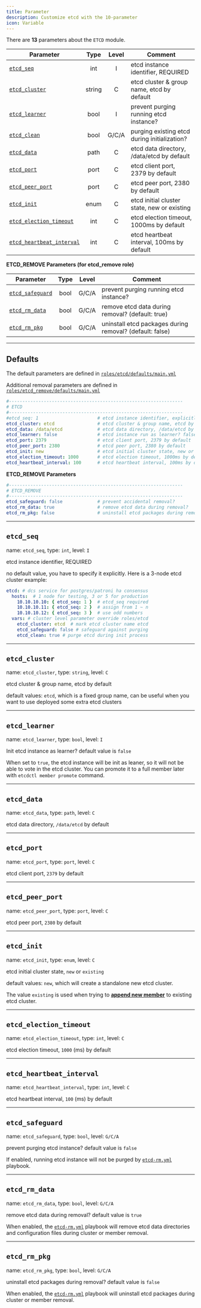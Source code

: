 ```yaml
---
title: Parameter
description: Customize etcd with the 10-parameter
icon: Variable
---
```


There are **13** parameters about the `ETCD` module.

| Parameter                                             |  Type  | Level | Comment                                      |
|-------------------------------------------------------|:------:|:-----:|----------------------------------------------|
| [`etcd_seq`](#etcd_seq)                               |  int   |   I   | etcd instance identifier, REQUIRED           |
| [`etcd_cluster`](#etcd_cluster)                       | string |   C   | etcd cluster & group name, etcd by default   |
| [`etcd_learner`](#etcd_learner)                       |  bool  |   I   | prevent purging running etcd instance?       |
| [`etcd_clean`](#etcd_clean)                           |  bool  | G/C/A | purging existing etcd during initialization? |
| [`etcd_data`](#etcd_data)                             |  path  |   C   | etcd data directory, /data/etcd by default   |
| [`etcd_port`](#etcd_port)                             |  port  |   C   | etcd client port, 2379 by default            |
| [`etcd_peer_port`](#etcd_peer_port)                   |  port  |   C   | etcd peer port, 2380 by default              |
| [`etcd_init`](#etcd_init)                             |  enum  |   C   | etcd initial cluster state, new or existing  |
| [`etcd_election_timeout`](#etcd_election_timeout)     |  int   |   C   | etcd election timeout, 1000ms by default     |
| [`etcd_heartbeat_interval`](#etcd_heartbeat_interval) |  int   |   C   | etcd heartbeat interval, 100ms by default    |

**ETCD_REMOVE Parameters (for etcd_remove role)**

| Parameter                           | Type | Level | Comment                                                  |
|-------------------------------------|:----:|:-----:|----------------------------------------------------------|
| [`etcd_safeguard`](#etcd_safeguard) | bool | G/C/A | prevent purging running etcd instance?                   |
| [`etcd_rm_data`](#etcd_rm_data)     | bool | G/C/A | remove etcd data during removal? (default: true)         |
| [`etcd_rm_pkg`](#etcd_rm_pkg)       | bool | G/C/A | uninstall etcd packages during removal? (default: false) |




------

## Defaults

The default parameters are defined in [`roles/etcd/defaults/main.yml`](https://github.com/pgsty/pigsty/blob/main/roles/etcd/defaults/main.yml)

Additional removal parameters are defined in [`roles/etcd_remove/defaults/main.yml`](https://github.com/pgsty/pigsty/blob/main/roles/etcd_remove/defaults/main.yml)

```yaml
#-----------------------------------------------------------------
# ETCD
#-----------------------------------------------------------------
#etcd_seq: 1                      # etcd instance identifier, explicitly required
etcd_cluster: etcd                # etcd cluster & group name, etcd by default
etcd_data: /data/etcd             # etcd data directory, /data/etcd by default
etcd_learner: false               # etcd instance run as learner? false by default
etcd_port: 2379                   # etcd client port, 2379 by default
etcd_peer_port: 2380              # etcd peer port, 2380 by default
etcd_init: new                    # etcd initial cluster state, new or existing
etcd_election_timeout: 1000       # etcd election timeout, 1000ms by default
etcd_heartbeat_interval: 100      # etcd heartbeat interval, 100ms by default
```

**ETCD_REMOVE Parameters**

```yaml
#-----------------------------------------------------------------
# ETCD_REMOVE
#-----------------------------------------------------------------
etcd_safeguard: false             # prevent accidental removal?
etcd_rm_data: true                # remove etcd data during removal?
etcd_rm_pkg: false                # uninstall etcd packages during removal?
```

------

## `etcd_seq`

name: `etcd_seq`, type: `int`, level: `I`

etcd instance identifier, REQUIRED

no default value, you have to specify it explicitly. Here is a 3-node etcd cluster example:

```yaml
etcd: # dcs service for postgres/patroni ha consensus
  hosts:  # 1 node for testing, 3 or 5 for production
    10.10.10.10: { etcd_seq: 1 }  # etcd_seq required
    10.10.10.11: { etcd_seq: 2 }  # assign from 1 ~ n
    10.10.10.12: { etcd_seq: 3 }  # use odd numbers
  vars: # cluster level parameter override roles/etcd
    etcd_cluster: etcd  # mark etcd cluster name etcd
    etcd_safeguard: false # safeguard against purging
    etcd_clean: true # purge etcd during init process
```

------

## `etcd_cluster`

name: `etcd_cluster`, type: `string`, level: `C`

etcd cluster & group name, etcd by default

default values: `etcd`, which is a fixed group name, can be useful when you want to use deployed some extra etcd clusters



------

## `etcd_learner`

name: `etcd_learner`, type: `bool`, level: `I`

Init etcd instance as learner? default value is `false`

When set to `true`, the etcd instance will be init as leaner, so it will not be able to vote in the etcd cluster.
You can promote it to a full member later with `etcdctl member promote` command.




------

## `etcd_data`

name: `etcd_data`, type: `path`, level: `C`

etcd data directory, `/data/etcd` by default

------

## `etcd_port`

name: `etcd_port`, type: `port`, level: `C`

etcd client port, `2379` by default

------

## `etcd_peer_port`

name: `etcd_peer_port`, type: `port`, level: `C`

etcd peer port, `2380` by default

------

## `etcd_init`

name: `etcd_init`, type: `enum`, level: `C`

etcd initial cluster state, `new` or `existing`

default values: `new`, which will create a standalone new etcd cluster.

The value `existing` is used when trying to [**append new member**](/etcd/admin/#append-member) to existing etcd cluster.

------

## `etcd_election_timeout`

name: `etcd_election_timeout`, type: `int`, level: `C`

etcd election timeout, `1000` (ms) by default

------

## `etcd_heartbeat_interval`

name: `etcd_heartbeat_interval`, type: `int`, level: `C`

etcd heartbeat interval, `100` (ms) by default

------

## `etcd_safeguard`

name: `etcd_safeguard`, type: `bool`, level: `G/C/A`

prevent purging etcd instance? default value is `false`

If enabled, running etcd instance will not be purged by [`etcd-rm.yml`](/etcd/playbook/#etcd-rmyml) playbook.


------

## `etcd_rm_data`

name: `etcd_rm_data`, type: `bool`, level: `G/C/A`

remove etcd data during removal? default value is `true`

When enabled, the [`etcd-rm.yml`](/etcd/playbook/#etcd-rmyml) playbook will remove etcd data directories and configuration files during cluster or member removal.

------

## `etcd_rm_pkg`

name: `etcd_rm_pkg`, type: `bool`, level: `G/C/A`

uninstall etcd packages during removal? default value is `false`

When enabled, the [`etcd-rm.yml`](/etcd/playbook/#etcd-rmyml) playbook will uninstall etcd packages during cluster or member removal.